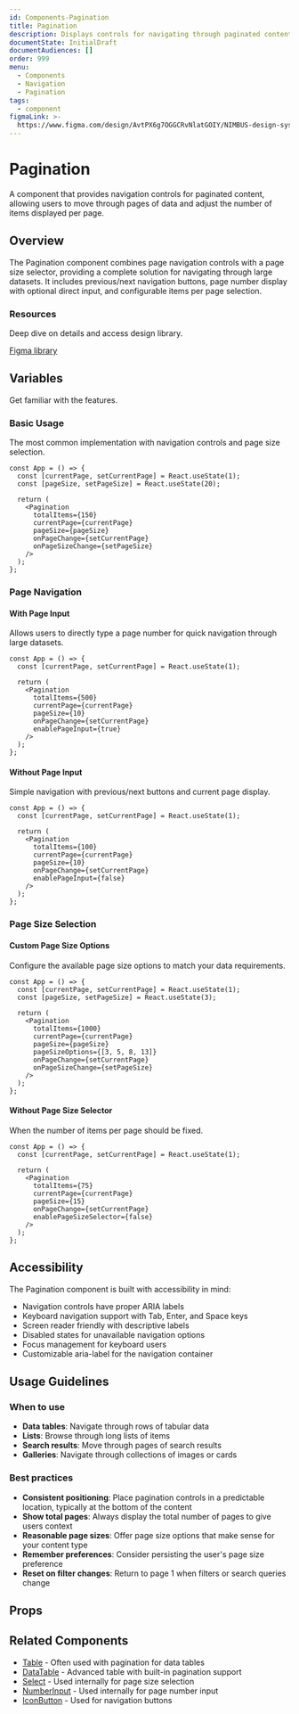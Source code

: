 ```yaml
---
id: Components-Pagination
title: Pagination
description: Displays controls for navigating through paginated content.
documentState: InitialDraft
documentAudiences: []
order: 999
menu:
  - Components
  - Navigation
  - Pagination
tags:
  - component
figmaLink: >-
  https://www.figma.com/design/AvtPX6g7OGGCRvNlatGOIY/NIMBUS-design-system
---
```


# Pagination

A component that provides navigation controls for paginated content, allowing users to move through pages of data and adjust the number of items displayed per page.

## Overview

The Pagination component combines page navigation controls with a page size selector, providing a complete solution for navigating through large datasets. It includes previous/next navigation buttons, page number display with optional direct input, and configurable items per page selection.

### Resources

Deep dive on details and access design library.

[Figma library](https://www.figma.com/design/AvtPX6g7OGGCRvNlatGOIY/NIMBUS-design-system)

## Variables

Get familiar with the features.

### Basic Usage

The most common implementation with navigation controls and page size selection.

```jsx-live
const App = () => {
  const [currentPage, setCurrentPage] = React.useState(1);
  const [pageSize, setPageSize] = React.useState(20);
  
  return (
    <Pagination
      totalItems={150}
      currentPage={currentPage}
      pageSize={pageSize}
      onPageChange={setCurrentPage}
      onPageSizeChange={setPageSize}
    />
  );
};
```

### Page Navigation

#### With Page Input

Allows users to directly type a page number for quick navigation through large datasets.

```jsx-live
const App = () => {
  const [currentPage, setCurrentPage] = React.useState(1);
  
  return (
    <Pagination
      totalItems={500}
      currentPage={currentPage}
      pageSize={10}
      onPageChange={setCurrentPage}
      enablePageInput={true}
    />
  );
};
```

#### Without Page Input

Simple navigation with previous/next buttons and current page display.

```jsx-live
const App = () => {
  const [currentPage, setCurrentPage] = React.useState(1);
  
  return (
    <Pagination
      totalItems={100}
      currentPage={currentPage}
      pageSize={10}
      onPageChange={setCurrentPage}
      enablePageInput={false}
    />
  );
};
```

### Page Size Selection

#### Custom Page Size Options

Configure the available page size options to match your data requirements.

```jsx-live
const App = () => {
  const [currentPage, setCurrentPage] = React.useState(1);
  const [pageSize, setPageSize] = React.useState(3);
  
  return (
    <Pagination
      totalItems={1000}
      currentPage={currentPage}
      pageSize={pageSize}
      pageSizeOptions={[3, 5, 8, 13]}
      onPageChange={setCurrentPage}
      onPageSizeChange={setPageSize}
    />
  );
};
```

#### Without Page Size Selector

When the number of items per page should be fixed.

```jsx-live
const App = () => {
  const [currentPage, setCurrentPage] = React.useState(1);
  
  return (
    <Pagination
      totalItems={75}
      currentPage={currentPage}
      pageSize={15}
      onPageChange={setCurrentPage}
      enablePageSizeSelector={false}
    />
  );
};
```




## Accessibility

The Pagination component is built with accessibility in mind:

- Navigation controls have proper ARIA labels
- Keyboard navigation support with Tab, Enter, and Space keys
- Screen reader friendly with descriptive labels
- Disabled states for unavailable navigation options
- Focus management for keyboard users
- Customizable aria-label for the navigation container

## Usage Guidelines

### When to use

- **Data tables**: Navigate through rows of tabular data
- **Lists**: Browse through long lists of items
- **Search results**: Move through pages of search results
- **Galleries**: Navigate through collections of images or cards

### Best practices

- **Consistent positioning**: Place pagination controls in a predictable location, typically at the bottom of the content
- **Show total pages**: Always display the total number of pages to give users context
- **Reasonable page sizes**: Offer page size options that make sense for your content type
- **Remember preferences**: Consider persisting the user's page size preference
- **Reset on filter changes**: Return to page 1 when filters or search queries change

## Props

<PropsTable id="Pagination" />

## Related Components

- [Table](/components/table) - Often used with pagination for data tables
- [DataTable](/components/data-table) - Advanced table with built-in pagination support
- [Select](/components/select) - Used internally for page size selection
- [NumberInput](/components/number-input) - Used internally for page number input
- [IconButton](/components/icon-button) - Used for navigation buttons